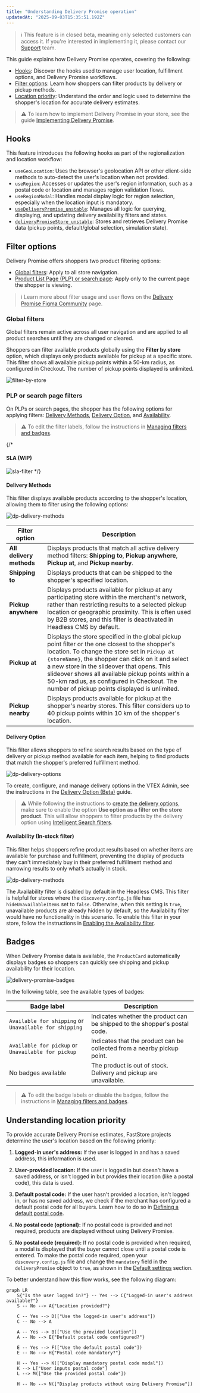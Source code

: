 ---
title: "Understanding Delivery Promise operation"
updatedAt: "2025-09-03T15:35:51.192Z"
---

>ℹ This feature is in closed beta, meaning only selected customers can access it. If you're interested in implementing it, please contact our [Support](https://support.vtex.com/hc/en-us) team.

This guide explains how Delivery Promise operates, covering the following:

* [Hooks](#hooks): Discover the hooks used to manage user location, fulfillment options, and Delivery Promise workflows.
* [Filter options](#filter-options): Learn how shoppers can filter products by delivery or pickup methods.
* [Location priority](#location-priority): Understand the order and logic used to determine the shopper's location for accurate delivery estimates.

>⚠️ To learn how to implement Delivery Promise in your store, see the guide [Implementing Delivery Promise](https://developers.vtex.com/docs/guides/faststore/delivery-promise-implementation).

## Hooks

This feature introduces the following hooks as part of the regionalization and location workflow:

* `useGeoLocation`: Uses the browser's geolocation API or other client-side methods to auto-detect the user's location when not provided.
* `useRegion`: Accesses or updates the user's region information, such as a postal code or location and manages region validation flows.
* `useRegionModal`: Handles modal display logic for region selection, especially when the location input is mandatory.
* [`useDeliveryPromise_unstable`](https://developers.vtex.com/docs/guides/faststore/developing-and-overriding-components-experimental-exports-hooks-and-components#list-of-hooks-and-components): Manages all logic for querying, displaying, and updating delivery availability filters and states.
* [`deliveryPromiseStore_unstable`](https://developers.vtex.com/docs/guides/faststore/developing-and-overriding-components-experimental-exports-hooks-and-components#list-of-hooks-and-components): Stores and retrieves Delivery Promise data (pickup points, default/global selection, simulation state).

## Filter options

Delivery Promise offers shoppers two product filtering options:
- [Global filters](#global-filters): Apply to all store navigation.
- [Product List Page (PLP) or search page](#plp-or-search-page-filters): Apply only to the current page the shopper is viewing.

>ℹ Learn more about filter usage and user flows on the [Delivery Promise Figma Community](https://www.figma.com/community/file/1545494767147168145/delivery-promise-by-vtex) page.


### Global filters

Global filters remain active across all user navigation and are applied to all product searches until they are changed or cleared.

Shoppers can filter available products globally using the **Filter by store** option, which displays only products available for pickup at a specific store. This filter shows all available pickup points within a 50-km radius, as configured in Checkout. The number of pickup points displayed is unlimited.

![filter-by-store](https://vtexhelp.vtexassets.com/assets/docs/src/dp-new-filter-by-store___45ee62209fa8bca8a13431615ab2c4e4.gif)

### PLP or search page filters

On PLPs or search pages, the shopper has the following options for applying filters: [Delivery Methods](#delivery-methods-filters), [Delivery Option](#delivery-option-filters), and [Availability](#availability).


>⚠️ To edit the filter labels, follow the instructions in [Managing filters and badges](https://developers.vtex.com/docs/guides/faststore/delivery-promise-implementation).

{/*
#### SLA (WIP)

![sla-filter](https://vtexhelp.vtexassets.com/assets/docs/src/dp-sla-filter___35a00e0ed883cb9ce23cdb08dffd51ad.gif)
*/}

#### Delivery Methods

This filter displays available products according to the shopper's location, allowing them to filter using the following options:


![dp-delivery-methods](https://vtexhelp.vtexassets.com/assets/docs/src/dp-filters-delivery-method___945ea013036a9ebebfc0078cb93796d9.png)

| **Filter option** | **Description** |
| ----------------- | --------------- |
| **All delivery methods** | Displays products that match all active delivery method filters: **Shipping to**, **Pickup anywhere**, **Pickup at**, and **Pickup nearby**. |
| **Shipping to**  |  Displays products that can be shipped to the shopper's specified location. |
| **Pickup anywhere** | Displays products available for pickup at any participating store within the merchant's network, rather than restricting results to a selected pickup location or geographic proximity. This is often used by B2B stores, and this filter is deactivated in Headless CMS by default. |
| **Pickup at** | Displays the store specified in the global pickup point filter or the one closest to the shopper's location. To change the store set in `Pickup at {storeName}`, the shopper can click on it and select a new store in the slideover that opens. This slideover shows all available pickup points within a 50-km radius, as configured in Checkout. The number of pickup points displayed is unlimited. |
| **Pickup nearby** | Displays products available for pickup at the shopper's nearby stores. This filter considers up to 40 pickup points within 10 km of the shopper's location. |


#### Delivery Option

This filter allows shoppers to refine search results based on the type of delivery or pickup method available for each item, helping to find products that match the shopper's preferred fulfillment method.

![dp-delivery-options](https://vtexhelp.vtexassets.com/assets/docs/src/dp-delivery-option-overview___ae1889d1ab384af14049ee26a887faa2.png)

To create, configure, and manage delivery options in the VTEX Admin, see the instructions in the [Delivery Option (Beta)](https://newhelp.vtex.com/docs/tutorials/delivery-options-beta) guide.

>⚠️ While following the instructions to [create the delivery options](https://newhelp.vtex.com/docs/tutorials/delivery-options-beta#creating-delivery-options), make sure to enable the option **Use option as a filter on the store product**. This will allow shoppers to filter products by the delivery option using [Intelligent Search filters](https://newhelp.vtex.com/en/tutorial/filters--k24mQQa9SjmhNWSwdqIMB).

#### Availability (In-stock filter)


This filter helps shoppers refine product results based on whether items are available for purchase and fulfillment, preventing the display of products they can't immediately buy in their preferred fulfillment method and narrowing results to only what’s actually in stock.

![dp-delivery-methods](https://vtexhelp.vtexassets.com/assets/docs/src/dp-filters-availability___6869a2af7413b1a1e58b48cc558d03cc.gif)

The Availability filter is disabled by default in the Headless CMS. This filter is helpful for stores where the `discovery.config.js` file has `hideUnavailableItems` set to `false`. Otherwise, when this setting is `true`, unavailable products are already hidden by default, so the Availability filter would have no functionality in this scenario.
To enable this filter in your store, follow the instructions in [Enabling the Availability filter](https://developers.vtex.com/docs/guides/faststore/delivery-promise-implementation#enabling-the-availability-filter).

## Badges

When Delivery Promise data is available, the `ProductCard` automatically displays badges so shoppers can quickly see shipping and pickup availability for their location.

![delivery-promise-badges](https://vtexhelp.vtexassets.com/assets/docs/src/dp-badges___4b6a40b957e4eb45da5a854e676dce77.png)

In the following table, see the available types of badges:

| Badge label | Description |
| ---------- | ----------- |
| `Available for shipping` or `Unavailable for shipping` | Indicates whether the product can be shipped to the shopper's postal code. |
| `Available for pickup` or `Unavailable for pickup` | Indicates that the product can be collected from a nearby pickup point. |
| No badges available    | The product is out of stock. Delivery and pickup are unavailable. |

>⚠️ To edit the badge labels or disable the badges, follow the instructions in [Managing filters and badges](https://developers.vtex.com/docs/guides/faststore/delivery-promise-implementation).

## Understanding location priority

To provide accurate Delivery Promise estimates, FastStore projects determine the user's location based on the following priority:

1. **Logged-in user's address:** If the user is logged in and has a saved address, this information is used.
2. **User-provided location:** If the user is logged in but doesn't have a saved address, or isn't logged in but provides their location (like a postal code), this data is used.
3. **Default postal code:** If the user hasn't provided a location, isn't logged in, or has no saved address, we check if the merchant has configured a default postal code for all buyers. Learn how to do so in [Defining a default postal code](#step-4-optional-defining-a-default-postal-code).
4. **No postal code (optional):** If no postal code is provided and not required, products are displayed without using Delivery Promise.

5. **No postal code (required):** If no postal code is provided when required, a modal is displayed that the buyer cannot close until a postal code is entered. To make the postal code required, open your `discovery.config.js` file and change the `mandatory` field in the `deliveryPromise` object to `true`, as shown in the [Default settings](#default-settings) section.

To better understand how this flow works, see the following diagram:

```mermaid
graph LR
    S{"Is the user logged in?"} -- Yes --> C{"Logged-in user's address available?"}
    S -- No --> A{"Location provided?"}

    C -- Yes --> D(["Use the logged-in user's address"])
    C -- No --> A

    A -- Yes --> B(["Use the provided location"])
    A -- No --> E{"Default postal code configured?"}

    E -- Yes --> F(["Use the default postal code"])
    E -- No --> H{"Postal code mandatory?"}

    H -- Yes --> K(["Display mandatory postal code modal"])
    K --> L["User inputs postal code"]
    L --> M(["Use the provided postal code"])

    H -- No --> N(["Display products without using Delivery Promise"])
```


